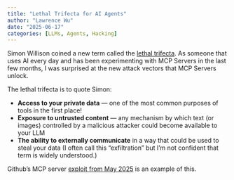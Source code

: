 ```yaml
---
title: "Lethal Trifecta for AI Agents"
author: "Lawrence Wu"
date: "2025-06-17"
categories: [LLMs, Agents, Hacking]
---
```


Simon Willison coined a new term called the [lethal trifecta](https://simonwillison.net/2025/Jun/16/the-lethal-trifecta/). As someone that uses AI every day and has been experimenting with MCP Servers in the last few months, I was surprised at the new attack vectors that MCP Servers unlock.

The lethal trifecta is to quote Simon:

- **Access to your private data** — one of the most common purposes of tools in the first place!
- **Exposure to untrusted content** — any mechanism by which text (or images) controlled by a malicious attacker could become available to your LLM
- **The ability to externally communicate** in a way that could be used to steal your data (I often call this “exfiltration” but I’m not confident that term is widely understood.)

Github's MCP server [exploit from May 2025](https://simonwillison.net/2025/May/26/github-mcp-exploited/) is an example of this.